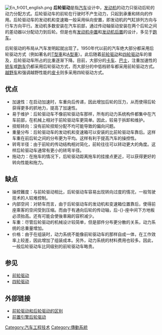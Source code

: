 [[File:En_fr001_english.png|right]]
'''后轮驱动'''是指[[汽车|汽车]]设计中，[[发动机|发动机]]的动力只驱动后轮的动力分配方式。后轮驱动车的前轮在行驶时不产生动力，只起到承重和转向的作用。后轮驱动车的发动机和变速箱一般采用纵向安置，即发动机的气缸排列方向与行车方向平行。发动机多数安装在汽车前部，通过传动轴驱动安装在两个后轮之间的差动器以分配动力到后轮。但是也有[[发动机中置|发动机中置]]和[[发动机后置|发动机后置]]的设计，多见于[[跑车|跑车]]。

后轮驱动的布局从汽车发明起就出现了。1950年代以前的汽车绝大部分都采用后轮驱动方式（例如著名的[[T型車|T型車]]和[[A型車|A型車]]）。此后随着[[前轮驱动|前轮驱动]]和[[四轮驱动|四轮驱动]]车的普及，后轮驱动车所占的比重逐渐下降。目前，大部分的[[卡车|卡车]]、[[巴士|巴士]]，注重加速性的[[轿车|轿车]]或[[跑车|跑车]]仍都采用后轮驱动方式，而大部分的中低档轿车都采用前轮驱动方式。[[越野车|越野车]]和强调越野性能的[[皮卡|皮卡]]则多采用四轮驱动方式。

== 优点 ==
*加速性：在启动加速时，车重向后传递，因此增加后轮的压力，从而使得后轮获得更多的抓地力，提高了加速性。
*易于维护：后轮驱动车不像前轮驱动车那样，所有的动力系统构件都集中在汽车前部，在机械上相对于前轮驱动车更简单。因此，较易于拆卸和维护。
*扭矩转向：没有前轮扭矩分配不均可能导致的偏向问题。
*重量分布：后轮驱动车的发动机和变速箱可以安装的比前轮驱动车靠后。这样车重在前后轮之间的分布更为平均。这样有利于提高汽车的操控性。
*转弯半径：由于前轮的传动结构相对简化，前轮往往可以转动更大的角度。这样后轮驱动车通常有更小的转弯半径。
*拖动力：在拖车的情况下，后轮驱动距离拖车的挂接点更近，可以获得更好的转向性能和拖力。

== 缺点 ==
*操控難度：与前轮驱动相比，后轮驱动车容易出现转向过度的情况，一般驾驶技术的人较难控制。
*内部空间：对轿车而言，由于后轮驱动车的发动机和变速箱位置靠后，使得前座乘客的空间受到压缩。而由于有通向后轮的传动轴，后-{}-座中间下方地板必须抬高。还有可能会使後車廂的容积减少。
*车重：尽管后轮驱动的机械设计较简单，但是部件分布更分散的关系，动力系统的总重量增加。
*价格：由于在组装时，动力系统不能像前轮驱动车的那样自成一体，在工作效率上较差，因此增加了组装成本。另外，动力系统的材料费用也较多。因此，一般后轮驱动车比同级别的前轮驱动车略贵。

== 参见 ==
* [[前轮驱动|前轮驱动]]
* [[四轮驱动|四轮驱动]]

== 外部链接 ==
*[http://auto.sina.com.cn/news/2003-06-17/39204.shtml 前轮驱动和后轮驱动的区别]{{Wayback|url=http://auto.sina.com.cn/news/2003-06-17/39204.shtml |date=20200820131359 }}
*[https://web.archive.org/web/20061010200333/http://www.273.cn/AutoEpisteme/AutoEpisteme_text.asp?id=2160 前置引擎后轮驱动]
{{Automobile configuration}}
[[Category:汽车工程技术|Category:汽车工程技术]]
[[Category:傳動系統|Category:傳動系統]]